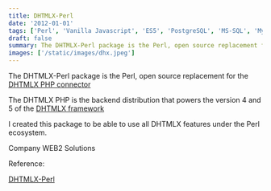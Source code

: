 ```yaml
---
title: DHTMLX-Perl
date: '2012-01-01'
tags: ['Perl', 'Vanilla Javascript', 'ES5', 'PostgreSQL', 'MS-SQL', 'MySQL', 'Oracle', 'CGI', 'PSGI', 'ASP', 'IIS', 'Apache', 'Windows', 'Linux', 'Mojolicious']
draft: false
summary: The DHTMLX-Perl package is the Perl, open source replacement for the DHTMLX PHP connector.
images: ['/static/images/dhx.jpeg']
---
```


The DHTMLX-Perl package is the Perl, open source replacement for the  [DHTMLX PHP connector](https://docs.dhtmlx.com/connector__php__index.html#:~:text=DHTMLX%20connector%20is%20a%20helper,%2C%20filtering%2C%20validation%2C%20etc)

The DHTMLX PHP is the backend distribution that powers the version 4 and 5 of the  [DHTMLX framework](www.dhtmlx.com)

I created this package to be able to use all DHTMLX features under the Perl ecosystem.

Company WEB2 Solutions

Reference:

[DHTMLX-Perl](https://github.com/web2solutions/DHTMLX-Perl)
